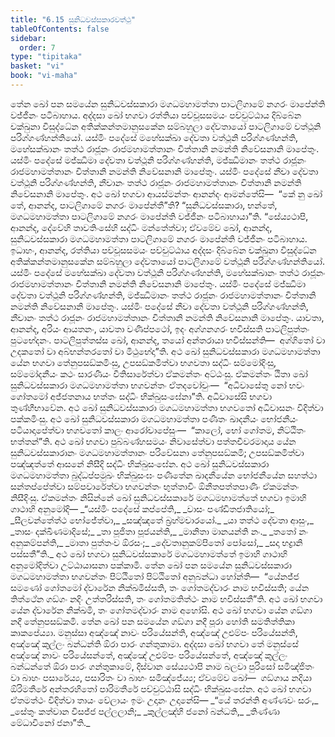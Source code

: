 ```yaml
---
title: "6.15 සුනිධවස්සකාරවත්ථු"
tableOfContents: false
sidebar:
  order: 7
type: "tipitaka"
basket: "vi"
book: "vi-maha"
---
```



<DynamicBreadcrumb />

<Division number="286" book="vi-maha">

<Paragraph number="1297" book="vi-maha">
තේන ඛෝ පන සමයේන සුනිධවස්සකාරා මගධමහාමත්තා පාටලිගාමේ නගරං මාපේන්ති වජ්ජීනං පටිබාහාය. අද්දසා ඛෝ භගවා රත්තියා පච්චූසසමයං පච්චුට්ඨාය දිබ්බේන චක්ඛුනා විසුද්ධේන අතික්කන්තමානුසකේන සම්බහුලා දේවතායෝ පාටලිගාමේ වත්ථූනි පරිග්ගණ්හන්තියෝ. යස්මිං පදේසේ මහේසක්ඛා දේවතා වත්ථූනි පරිග්ගණ්හන්ති, මහේසක්ඛානං තත්ථ රාජූනං රාජමහාමත්තානං චිත්තානි නමන්ති නිවේසනානි මාපේතුං. යස්මිං පදේසේ මජ්ඣිමා දේවතා වත්ථූනි පරිග්ගණ්හන්ති, මජ්ඣිමානං තත්ථ රාජූනං රාජමහාමත්තානං චිත්තානි නමන්ති නිවේසනානි මාපේතුං. යස්මිං පදේසේ නීචා දේවතා වත්ථූනි පරිග්ගණ්හන්ති, නීචානං තත්ථ රාජූනං රාජමහාමත්තානං චිත්තානි නමන්ති නිවේසනානි මාපේතුං.
</Paragraph>

<Paragraph number="1298" book="vi-maha">
අථ ඛෝ භගවා ආයස්මන්තං ආනන්දං ආමන්තේසි—  “කේ නු ඛෝ තේ, ආනන්ද, පාටලිගාමේ නගරං මාපේන්තී”ති? “සුනිධවස්සකාරා, භන්තේ, මගධමහාමත්තා පාටලිගාමේ නගරං මාපේන්ති වජ්ජීනං පටිබාහායා”ති. “සේය්‍යථාපි, ආනන්ද, දේවේහි තාවතිංසේහි සද්ධිං මන්තේත්වා; ඒවමේව ඛෝ, ආනන්ද, සුනිධවස්සකාරා මගධමහාමත්තා පාටලිගාමේ නගරං මාපේන්ති වජ්ජීනං පටිබාහාය. ඉධාහං, ආනන්ද, රත්තියා පච්චූසසමයං පච්චුට්ඨාය අද්දසං දිබ්බේන චක්ඛුනා විසුද්ධේන අතික්කන්තමානුසකේන සම්බහුලා දේවතායෝ පාටලිගාමේ වත්ථූනි පරිග්ගණ්හන්තියෝ. යස්මිං පදේසේ මහේසක්ඛා දේවතා වත්ථූනි පරිග්ගණ්හන්ති, මහේසක්ඛානං තත්ථ රාජූනං රාජමහාමත්තානං චිත්තානි නමන්ති නිවේසනානි මාපේතුං. යස්මිං පදේසේ මජ්ඣිමා දේවතා වත්ථූනි පරිග්ගණ්හන්ති, මජ්ඣිමානං තත්ථ රාජූනං රාජමහාමත්තානං චිත්තානි නමන්ති නිවේසනානි මාපේතුං. යස්මිං පදේසේ නීචා දේවතා වත්ථූනි පරිග්ගණ්හන්ති, නීචානං තත්ථ රාජූනං රාජමහාමත්තානං චිත්තානි නමන්ති නිවේසනානි මාපේතුං. යාවතා, ආනන්ද, අරියං ආයතනං, යාවතා වණිප්පථෝ, ඉදං අග්ගනගරං භවිස්සති පාටලිපුත්තං පුටභේදනං. පාටලිපුත්තස්ස ඛෝ, ආනන්ද, තයෝ අන්තරායා භවිස්සන්ති—  අග්ගිතෝ වා උදකතෝ වා අබ්භන්තරතෝ වා මිථුභේදා”ති.
</Paragraph>

<Paragraph number="1299" book="vi-maha">
අථ ඛෝ සුනිධවස්සකාරා මගධමහාමත්තා යේන භගවා තේනුපසඞ්කමිංසු, උපසඞ්කමිත්වා භගවතා සද්ධිං සම්මෝදිංසු, සම්මෝදනීයං කථං සාරණීයං වීතිසාරේත්වා ඒකමන්තං අට්ඨංසු. ඒකමන්තං ඨිතා ඛෝ සුනිධවස්සකාරා මගධමහාමත්තා භගවන්තං ඒතදවෝචුං—  “අධිවාසේතු නෝ භවං ගෝතමෝ අජ්ජතනාය භත්තං සද්ධිං භික්ඛුසංඝේනා”ති. අධිවාසේසි භගවා තුණ්හීභාවේන. අථ ඛෝ සුනිධවස්සකාරා මගධමහාමත්තා භගවතෝ අධිවාසනං විදිත්වා පක්කමිංසු. අථ ඛෝ සුනිධවස්සකාරා මගධමහාමත්තා පණීතං ඛාදනීයං භෝජනීයං පටියාදාපේත්වා භගවතෝ කාලං ආරෝචාපේසුං—  “කාලෝ, භෝ ගෝතම, නිට්ඨිතං භත්තන්”ති. අථ ඛෝ භගවා පුබ්බණ්හසමයං නිවාසේත්වා පත්තචීවරමාදාය යේන සුනිධවස්සකාරානං මගධමහාමත්තානං පරිවේසනා තේනුපසඞ්කමි; උපසඞ්කමිත්වා පඤ්ඤත්තේ ආසනේ නිසීදි සද්ධිං භික්ඛුසංඝේන. අථ ඛෝ සුනිධවස්සකාරා මගධමහාමත්තා බුද්ධප්පමුඛං භික්ඛුසංඝං පණීතේන ඛාදනීයේන භෝජනීයේන සහත්ථා සන්තප්පේත්වා සම්පවාරේත්වා භගවන්තං භුත්තාවිං ඕනීතපත්තපාණිං ඒකමන්තං නිසීදිංසු. ඒකමන්තං නිසින්නේ ඛෝ සුනිධවස්සකාරේ මගධමහාමත්තේ භගවා ඉමාහි ගාථාහි අනුමෝදි—
</Paragraph>

<Paragraph number="1300" type="verses" book="vi-maha">
_“යස්මිං පදේසේ කප්පේති,_  
_වාසං පණ්ඩිතජාතියෝ;_  
_සීලවන්තේත්ථ භෝජේත්වා,_  
_සඤ්ඤතේ බ්‍රහ්මචාරයෝ._  

</Paragraph>

<Paragraph number="1301" type="verses" book="vi-maha">
_යා තත්ථ දේවතා ආසුං,_  
_තාසං දක්ඛිණමාදිසේ;_  
_තා පූජිතා පූජයන්ති,_  
_මානිතා මානයන්ති නං._  

</Paragraph>

<Paragraph number="1302" type="verses" book="vi-maha">
_තතෝ නං අනුකම්පන්ති,_  
_මාතා පුත්තංව ඕරසං;_  
_දේවතානුකම්පිතෝ පෝසෝ,_  
_සදා භද්‍රානි පස්සතී”ති._  

</Paragraph>

<Paragraph number="1303" book="vi-maha">
අථ ඛෝ භගවා සුනිධවස්සකාරේ මගධමහාමත්තේ ඉමාහි ගාථාහි අනුමෝදිත්වා උට්ඨායාසනා පක්කාමි.
</Paragraph>

<Paragraph number="1304" book="vi-maha">
තේන ඛෝ පන සමයේන සුනිධවස්සකාරා මගධමහාමත්තා භගවන්තං පිට්ඨිතෝ පිට්ඨිතෝ අනුබන්ධා හෝන්ති—  “යේනජ්ජ සමණෝ ගෝතමෝ ද්වාරේන නික්ඛමිස්සති, තං ගෝතමද්වාරං නාම භවිස්සති; යේන තිත්ථේන ගඞ්ගං නදිං උත්තරිස්සති, තං ගෝතමතිත්ථං නාම භවිස්සතී”ති.
</Paragraph>

<Paragraph number="1305" book="vi-maha">
අථ ඛෝ භගවා යේන ද්වාරේන නික්ඛමි, තං ගෝතමද්වාරං නාම අහෝසි. අථ ඛෝ භගවා යේන ගඞ්ගා නදී තේනුපසඞ්කමි. තේන ඛෝ පන සමයේන ගඞ්ගා නදී පූරා හෝති සමතිත්තිකා කාකපේය්‍යා. මනුස්සා අඤ්ඤේ නාවං පරියේසන්ති, අඤ්ඤේ උළුම්පං පරියේසන්ති, අඤ්ඤේ කුල්ලං බන්ධන්ති ඕරා පාරං ගන්තුකාමා.
</Paragraph>

<Paragraph number="1306" book="vi-maha">
අද්දසා ඛෝ භගවා තේ මනුස්සේ අඤ්ඤේ නාවං පරියේසන්තේ, අඤ්ඤේ උළුම්පං පරියේසන්තේ, අඤ්ඤේ කුල්ලං බන්ධන්තේ ඕරා පාරං ගන්තුකාමේ, දිස්වාන සේය්‍යථාපි නාම බලවා පුරිසෝ සමිඤ්ජිතං වා බාහං පසාරේය්‍ය, පසාරිතං වා බාහං සමිඤ්ජේය්‍ය; ඒවමේව ඛෝ—  ගඞ්ගාය නදියා ඕරිමතීරේ අන්තරහිතෝ පාරිමතීරේ පච්චුට්ඨාසි සද්ධිං භික්ඛුසංඝේන.
</Paragraph>

<Paragraph number="1307" book="vi-maha">
අථ ඛෝ භගවා ඒතමත්ථං විදිත්වා තායං වේලායං ඉමං උදානං උදානේසි—
</Paragraph>

<Paragraph number="1308" type="verses" book="vi-maha">
_“යේ තරන්ති අණ්ණවං සරං,_  
_සේතුං කත්වාන විසජ්ජ පල්ලලානි;_  
_කුල්ලඤ්හි ජනෝ බන්ධති,_  
_තිණ්ණා මේධාවිනෝ ජනා”ති._
</Paragraph>
</Division>